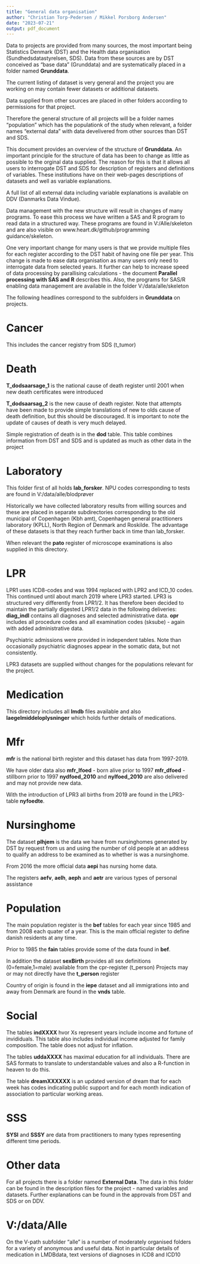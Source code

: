 ```yaml
---
title: "General data organisation"
author: "Christian Torp-Pedersen / Mikkel Porsborg Andersen"
date: "2023-07-21"
output: pdf_document
---
```


Data to projects are provided from many sources, the most important being Statistics Denmark (DST) and the Health data organisation (Sundhedsdatastyrelsen, SDS).
Data from these sources are by DST conceived as "base data" (Grunddata) and are
systematically placed in a folder named **Grunddata**.

The current listing of dataset is very general and the project you are working on may contain fewer datasets or additional datasets.

Data supplied from other sources are placed in other folders according to permissions for that project.

Therefore the general structure of all projects will be a folder names "population" which has the populationk of the study when relevant, a folder names "external data" with data develivered from other sources than DST and SDS.

This document provides an overview of the structure of **Grunddata**.  An important principle for the structure of data has been to change as little as possible to the orginal data supplied.  The reason for this is that it allows all users to interrogate DST and SDS for description of registers and definitions of variables.  These institutions have on their web-pages descriptions of datasets and well as variable explanations.

A full list of all external data including variable explanations is available on DDV (Danmarks Data Vindue).

Data management with the new structure will result in changes of many programs. To ease this process we have written a SAS and R program to read data in a structured way.  These programs are found in V:/Alle/skeleton and are also visible on www.heart.dk/github/programming guidance/skeleton.

One very important change for many users is that we provide multiple files for each register according to the DST habit of having one file per year.  This change is made to ease data organisation as many users only need to interrogate data from selected years.  It further can help to increase speed of data processing by parallising calculations - the document **Parallel processing with SAS and R** describes this. Also, the programs for SAS/R enabling data management are available in the folder V:/data/alle/skeleton

The following headlines correspond to the subfolders in **Grunddata** on projects.

# Cancer
This includes the cancer registry from SDS (t_tumor)

# Death
**T_dodsaarsage_1** is the national cause of death register until 2001 when new death certificates were introduced

**T_dodsaarsag_2** is the new cause of death register. Note that attempts have been made to provide simple translations of new to olds cause of death definition, but this should be discouraged.  It is important to note the update of causes of death is very much delayed.

Simple registration of death is in the **dod** table.  This table combines information from DST and SDS and is updated as much as other data in the project

# Laboratory
This folder first of all holds **lab_forsker**. NPU codes corresponding to tests are found in V:/data/alle/blodprøver

Historically we have collected laboratory results from willing sources and these are placed in separate subdirectories corresponding to the old municipal of Copenhagen (Kbh amt), Copenhagen general practitioners laboratory (KPLL), North Region of Denmark and Roskilde. The advantage of these datasets is that they reach further back in time than lab_forsker.

When relevant the **pato** register of microscope examinations is also supplied in this directory.

# LPR
LPR1 uses ICD8-codes and was 1994 replaced with LPR2 and ICD_10 codes. This continued until about march 2019 where LPR3 started.  LPR3 is structured very differently from LPR1/2.  It has therefore been decided to maintain the partially digested LPR1/2 data in the following deliveries:
**diag_indl** contains all diagnoses and selected administrative data.
**opr** includes all procedure codes and all examination codes (sksube) - again with added administrative data.

Psychiatric admissions were provided in independent tables. Note than occasionally psychiatric diagnoses appear in the somatic data, but not consistently.

LPR3 datasets are supplied without changes for the populations relevant for the project.

# Medication
This directory includes all **lmdb** files available and also **laegelmiddeloplysninger** which holds further details of medications.

# Mfr
**mfr** is the national birth register and this dataset has data from 1997-2019.

We have older data also
**mfr_lfoed** - born alive prior to 1997
**mfr_dfoed** - stillborn prior to 1997
**nydfoed_2010** and **nylfoed_2010** are also delivered and may not provide new data.

With the introduction of LPR3 all births from 2019 are found in the LPR3-table **nyfoedte**.

# Nursinghome
The dataset **plhjem** is the data we have from nursinghomes generated by DST by request from us and using the number of old people at an address to qualify an address to be examined as to whether is was a nursinghome.

From 2016 the more official data **aepi** has nursing home data.

The registers **aefv**, **aelh**, **aeph** and **aetr** are various types of personal assistance

# Population
The main population register is the **bef** tables for each year since 1985 and from 2008 each quater of a year.  This is the main official register to define danish residents at any time.

Prior to 1985 the **fain** tables provide some of the data found in **bef**.

In addition the dataset **sexBirth** provides all sex definitions (0=female,1=male) available from the cpr-register (t_person)
Projects may or may not directly have the **t_person** register

Country of origin is found in the **iepe** dataset and all immigrations into and away from Denmark are found in the **vnds** table.

# Social
The tables **indXXXX** hvor Xs represent years include income and fortune of invididuals.  This table also includes individual income adjusted for family composition.  The table does not adjust for inflation.

The tables **uddaXXXX** has maximal education for all individuals.  There are SAS formats to translate to understandable values and also a R-function in heaven to do this.

The table **dreamXXXXXX** is an updated version of dream that for each week has codes indicating public support and for each month indication of association to particular working areas.

# SSS
**SYSI** and **SSSY** are data from practitioners to many types representing different time periods.

# Other data
For all projects there is a folder named **External Data**.  The data in this folder can be found in the description files for the project - named variables and datasets.  Further explanations can be found in the approvals from DST and SDS or on DDV.

# V:/data/Alle
On the V-path subfolder "alle" is a number of moderately organised folders for a variety of anonymous and useful data.  Not in particular details of medication in LMDBdata, text versions of diagnoses in ICD8 and ICD10

